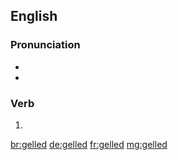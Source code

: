 ==English==

===Pronunciation===
* {{IPA|/dʒɛld/|lang=en}}
* {{rhymes|ɛld|lang=en}}

===Verb===
{{head|en|verb form}}

# {{en-past of|gel}}

[[br:gelled]]
[[de:gelled]]
[[fr:gelled]]
[[mg:gelled]]